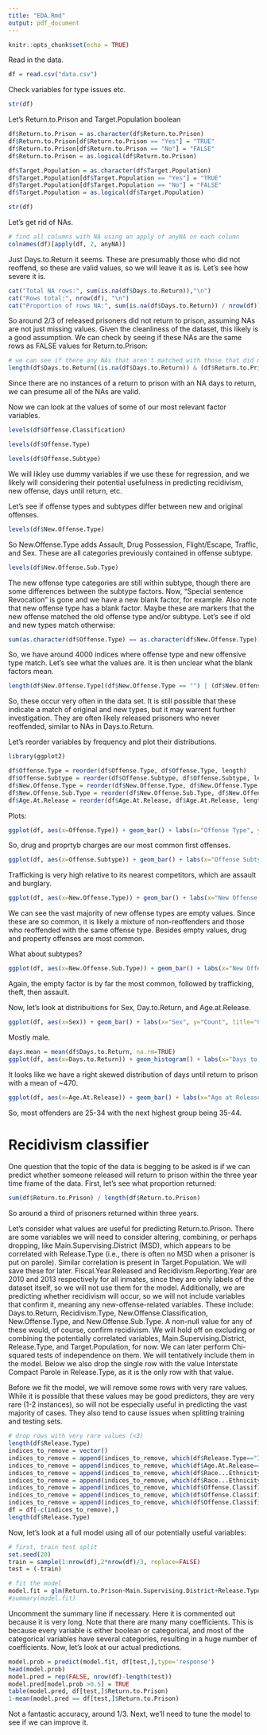 ```yaml
---
title: "EDA.Rmd"
output: pdf_document
---
```


```r
knitr::opts_chunk$set(echo = TRUE)
```

Read in the data.
```r
df = read.csv("data.csv")
```
Check variables for type issues etc.
```r
str(df)
```
Let's Return.to.Prison and Target.Population boolean
```r
df$Return.to.Prison = as.character(df$Return.to.Prison)
df$Return.to.Prison[df$Return.to.Prison == "Yes"] = "TRUE"
df$Return.to.Prison[df$Return.to.Prison == "No"] = "FALSE"
df$Return.to.Prison = as.logical(df$Return.to.Prison)

df$Target.Population = as.character(df$Target.Population)
df$Target.Population[df$Target.Population == "Yes"] = "TRUE"
df$Target.Population[df$Target.Population == "No"] = "FALSE"
df$Target.Population = as.logical(df$Target.Population)

str(df)
```

Let's get rid of NAs.
```r
# find all columns with NA using an apply of anyNA on each column
colnames(df)[apply(df, 2, anyNA)]
```
Just Days.to.Return it seems. These are presumably those who did not reoffend, so these are valid values, so we will leave it as is. Let's see how severe it is.
```r
cat("Total NA rows:", sum(is.na(df$Days.to.Return)),"\n")
cat("Rows total:", nrow(df), "\n")
cat("Proportion of rows NA:", sum(is.na(df$Days.to.Return)) / nrow(df))
```
So around 2/3 of released prisoners did not return to prison, assuming NAs are not just missing values. Given the cleanliness of the dataset, this likely is a good assumption. We can check by seeing if these NAs are the same rows as FALSE values for Return.to.Prison:
```r
# we can see if there any NAs that aren't matched with those that did not return to prison
length(df$Days.to.Return[(is.na(df$Days.to.Return)) & (df$Return.to.Prison == TRUE)])
```
Since there are no instances of a return to prison with an NA days to return, we can presume all of the NAs are valid.



Now we can look at the values of some of our most relevant factor variables.
```r
levels(df$Offense.Classification)
```
```r
levels(df$Offense.Type)
```
```r
levels(df$Offense.Subtype)
```
We will likley use dummy variables if we use these for regression, and we likely will considering their potential usefulness in predicting recidivism, new offense, days until return, etc.

Let's see if offense types and subtypes differ between new and original offenses.
```r
levels(df$New.Offense.Type)
```
So New.Offense.Type adds Assault, Drug Possession, Flight/Escape, Traffic, and Sex. These are all categories previously contained in offense subtype.

```r
levels(df$New.Offense.Sub.Type)
```
The new offense type categories are still within subtype, though there are some differences between the subtype factors. Now, "Special sentence Revocation" is gone and we have a new blank factor, for example. Also note that new offense type has a blank factor. Maybe these are markers that the new offense matched the old offense type and/or subtype. Let's see if old and new types match otherwise:
```r
sum(as.character(df$Offense.Type) == as.character(df$New.Offense.Type))
```
So, we have around 4000 indices where offense type and new offensive type match. Let's see what the values are. It is then unclear what the blank factors mean. 
```r
length(df$New.Offense.Type[(df$New.Offense.Type == "") | (df$New.Offense.Sub.Type == "")])
```
So, these occur very often in the data set. It is still possible that these indicate a match of original and new types, but it may warrent further investigation. They are often likely released prisoners who never reoffended, similar to NAs in Days.to.Return.

Let's reorder variables by frequency and plot their distributions.
```r
library(ggplot2)

df$Offense.Type = reorder(df$Offense.Type, df$Offense.Type, length)
df$Offense.Subtype = reorder(df$Offense.Subtype, df$Offense.Subtype, length)
df$New.Offense.Type = reorder(df$New.Offense.Type, df$New.Offense.Type, length)
df$New.Offense.Sub.Type = reorder(df$New.Offense.Sub.Type, df$New.Offense.Sub.Type, length)
df$Age.At.Release = reorder(df$Age.At.Release, df$Age.At.Release, length)
```
Plots:
```r
ggplot(df, aes(x=Offense.Type)) + geom_bar() + labs(x="Offense Type", y="Count", title="Count of Offenses by Type") + coord_flip()
```
So, drug and proprtyb charges are our most common first offenses.
```r
ggplot(df, aes(x=Offense.Subtype)) + geom_bar() + labs(x="Offense Subtype", y="Count", title="Count of Offenses by Subtype") + coord_flip()
```
Trafficking is very high relative to its nearest competitors, which are assault and burglary.
```r
ggplot(df, aes(x=New.Offense.Type)) + geom_bar() + labs(x="New Offense Type", y="Count", title="Count of New Offenses by Type") + coord_flip()
```
We can see the vast majority of new offense types are empty values. Since these are so common, it is likely a mixture of non-reoffenders and those who reoffended with the same offense type. Besides empty values, drug and property offenses are most common.

What about subtypes?
```r
ggplot(df, aes(x=New.Offense.Sub.Type)) + geom_bar() + labs(x="New Offense Subtype", y="Count", title="Count of New Offenses by Subtype") + coord_flip()
```
Again, the empty factor is by far the most common, followed by trafficking, theft, then assault.

Now, let's look at distribuitions for Sex, Day.to.Return, and Age.at.Release.
```r
ggplot(df, aes(x=Sex)) + geom_bar() + labs(x="Sex", y="Count", title="Count of Offenders by Sex") + coord_flip()
```
Mostly male.

```r
days.mean = mean(df$Days.to.Return, na.rm=TRUE)
ggplot(df, aes(x=Days.to.Return)) + geom_histogram() + labs(x="Days to Return", y="Count", title="Distribution of Offenders by Days to Return") + geom_vline(xintercept = days.mean,colour="blue")
```
It looks like we have a right skewed distribution of days until return to prison with a mean of ~470.

```r
ggplot(df, aes(x=Age.At.Release)) + geom_bar() + labs(x="Age at Release", y="Count", title="Count of Offenders by Age Group at Release")
```
So, most offenders are 25-34 with the next highest group being 35-44.


# Recidivism classifier
One question that the topic of the data is begging to be asked is if we can predict whether someone released will return to prison within the three year time frame of the data. First, let's see what proportion returned:
```r
sum(df$Return.to.Prison) / length(df$Return.to.Prison)
```
So around a third of prisoners returned within three years. 

Let's consider what values are useful for predicting Return.to.Prison. There are some variables we will need to consider altering, combining, or perhaps dropping, like Main.Supervising.District (MSD), which appears to be correlated with Release.Type (i.e., there is often no MSD when a prisoner is put on parole). Similar correlation is present in Target.Population. We will save these for later. Fiscal.Year.Released and Recidivism.Reporting.Year are 2010 and 2013 respectively for all inmates, since they are only labels of the dataset itself, so we will not use them for the model. Additionally, we are predicting whether recidivism will occur, so we will not include variables that confirm it, meaning any new-offense-related variables. These include: Days.to.Return, Recidivism.Type, New.Offense.Classification, New.Offense.Type, and New.Offense.Sub.Type. A non-null value for any of these would, of course, confirm recidivism. We will hold off on excluding or combining the potentially correlated variables, Main.Supervising.District, Release.Type, and Target.Population, for now. We can later perform Chi-squared tests of independence on them. We will tentatively include them in the model. Below we also drop the single row with the value Interstate Compact Parole in Release.Type, as it is the only row with that value.

Before we fit the model, we will remove some rows with very rare values. While it is possible that these values may be good predictors, they are very rare (1-2 instances), so will not be especially useful in predicting the vast majority of cases. They also tend to cause issues when splitting training and testing sets.
```r
# drop rows with very rare values (<3)
length(df$Release.Type)
indices_to_remove = vector()
indices_to_remove = append(indices_to_remove, which(df$Release.Type=="Interstate Compact Parole"))
indices_to_remove = append(indices_to_remove, which(df$Age.At.Release==""))
indices_to_remove = append(indices_to_remove, which(df$Race...Ethnicity=="Black -"))
indices_to_remove = append(indices_to_remove, which(df$Race...Ethnicity=="N/A -"))
indices_to_remove = append(indices_to_remove, which(df$Offense.Classification=="Other Misdemeanor"))
indices_to_remove = append(indices_to_remove, which(df$Offense.Classification=="Sexual Predator Community Supervision"))
indices_to_remove = append(indices_to_remove, which(df$Offense.Classification=="Other Felony (Old Code)"))
df = df[-c(indices_to_remove),]
length(df$Release.Type)
```

Now, let's look at a full model using all of our potentially useful variables:
```r
# first, train test split
set.seed(20)
train = sample(1:nrow(df),2*nrow(df)/3, replace=FALSE)
test = (-train)

# fit the model
model.fit = glm(Return.to.Prison~Main.Supervising.District+Release.Type+Race...Ethnicity+Age.At.Release+Sex+Offense.Classification+Offense.Subtype, family="binomial", data=df, subset=train)
#summary(model.fit)
```
Uncomment the summary line if necessary. Here it is commented out because it is very long. Note that there are many many coefficients. This is because every variable is either boolean or categorical, and most of the categorical variables have several categories, resulting in a huge number of coefficients. Now, let's look at our actual predictions.
```r
model.prob = predict(model.fit, df[test,],type='response')
head(model.prob)
model.pred = rep(FALSE, nrow(df)-length(test))
model.pred[model.prob >0.5] = TRUE
table(model.pred, df[test,]$Return.to.Prison)
1-mean(model.pred == df[test,]$Return.to.Prison)
```

Not a fantastic accuracy, around 1/3. Next, we'll need to tune the model to see if we can improve it.

